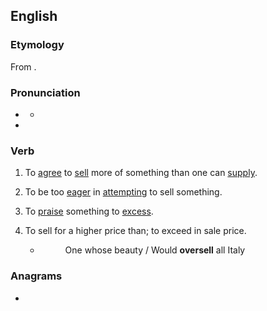 ==English==

===Etymology===
From {{prefix|en|over|sell}}.

===Pronunciation===
* {{a|US}} {{IPA|en|/oʊ.vɚ.sɛl/}}
** {{audio|en|LL-Q1860 (eng)-Vealhurl-oversell.wav|Audio (UK)}}
* {{rhymes|en|ɛl|s=3}}

===Verb===
{{en-verb|oversells|overselling|oversold}}

# {{lb|en|transitive}} To [[agree]] to [[sell]] more of something than one can [[supply]].
# {{lb|en|transitive}} To be too [[eager]] in [[attempting]] to sell something.
# {{lb|en|transitive}} To [[praise]] something to [[excess]].
# {{lb|en|transitive|obsolete}} To sell for a higher price than; to exceed in sale price.
#* {{RQ:BFCT|The Chances}}
#*: One whose beauty / Would '''oversell''' all Italy

===Anagrams===
* {{anagrams|en|a=eellorsv|Voellers|verolles}}